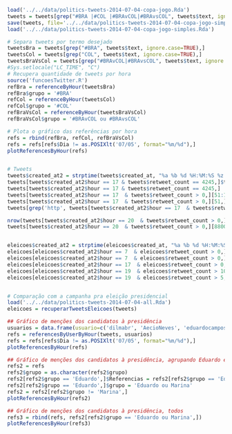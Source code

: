 

```r
load('../../data/politics-tweets-2014-07-04-copa-jogo.Rda')
tweets = tweets[grep("#BRA |#COL |#BRAvCOL|#BRAvsCOL", tweets$text, ignore.case=TRUE),]
save(tweets, file='../../data/politics-tweets-2014-07-04-copa-jogo-simples.Rda')
load('../../data/politics-tweets-2014-07-04-copa-jogo-simples.Rda')

# Separa tweets por termo desejado
tweetsBra = tweets[grep("#BRA", tweets$text, ignore.case=TRUE),]
tweetsCol = tweets[grep("COL", tweets$text, ignore.case=TRUE),]
tweetsBraVsCol = tweets[grep("#BRAvCOL|#BRAvsCOL", tweets$text, ignore.case=TRUE),]
#Sys.setlocale("LC_TIME", "C")
# Recupera quantidade de tweets por hora
source('funcoesTwitter.R')
refBra = referenceByHour(tweetsBra)
refBra$grupo = '#BRA'
refCol = referenceByHour(tweetsCol)
refCol$grupo = '#COL'
refBraVsCol = referenceByHour(tweetsBraVsCol)
refBraVsCol$grupo = '#BRAvCOL ou #BRAvsCOL'

# Plota o gráfico das referências por hora
refs = rbind(refBra, refCol, refBraVsCol)
refs = refs[refs$Dia != as.POSIXlt('07/05', format="%m/%d"),]
plotReferencesByHour(refs)


# Tweets
tweets$created_at2 = strptime(tweets$created_at, "%a %b %d %H:%M:%S %z %Y")
tweets[tweets$created_at2$hour == 17 & tweets$retweet_count == 4245,]$text
tweets[tweets$created_at2$hour == 17 & tweets$retweet_count == 4245,]
tweets[tweets$created_at2$hour == 17  & tweets$retweet_count > 0,][51:100,]$text
tweets[tweets$created_at2$hour == 17  & tweets$retweet_count > 0,][51,]
tweets[grep('http', tweets[tweets$created_at2$hour == 17  & tweets$retweet_count > 0,]$text),][30,]

nrow(tweets[tweets$created_at2$hour == 20  & tweets$retweet_count > 0,])
tweets[tweets$created_at2$hour == 20  & tweets$retweet_count > 0,][8800,]


eleicoes$created_at2 = strptime(eleicoes$created_at, "%a %b %d %H:%M:%S %z %Y")
eleicoes[eleicoes$created_at2$hour == 7  & eleicoes$retweet_count > 0,][11,]
eleicoes[eleicoes$created_at2$hour == 7  & eleicoes$retweet_count > 0,][21,]
eleicoes[eleicoes$created_at2$hour == 17  & eleicoes$retweet_count > 0,][11,]
eleicoes[eleicoes$created_at2$hour == 19  & eleicoes$retweet_count > 100,][11,]
eleicoes[eleicoes$created_at2$hour == 19  & eleicoes$retweet_count > 5,][10,]


# Comparação com a campanha pra eleição presidencial
load('../../data/politics-tweets-2014-07-04-all.Rda')
eleicoes = recuperarTweetsEleicoes(tweets)

## Gráfico de menções dos candidatos à presidência
usuarios = data.frame(usuario=c('dilmabr', 'AecioNeves', 'eduardocampos40', 'silva_marina'), nome=c('Dilma', 'Aécio', 'Eduardo', 'Marina'), palavras=c('Dima Rouseff','Aécio Neves|Aecio Neves','Eduardo Campos','Marina Silva'))
refs = referencesByUserByHour(tweets, usuarios)
refs = refs[refs$Dia != as.POSIXlt('07/05', format="%m/%d"),]
plotReferencesByHour(refs)

## Gráfico de menções dos candidatos à presidência, agrupando Eduardo e Marina
refs2 = refs
refs2$grupo = as.character(refs2$grupo)
refs2[refs2$grupo == 'Eduardo',]$Referencias = refs2[refs2$grupo == 'Eduardo',]$Referencias + refs2[refs2$grupo == 'Marina',]$Referencias
refs2[refs2$grupo == 'Eduardo',]$grupo = 'Eduardo ou Marina'
refs2 = refs2[refs2$grupo != 'Marina',]
plotReferencesByHour(refs2)

## Gráfico de menções dos candidatos à presidência, todos
refs3 = rbind(refs, refs2[refs2$grupo == 'Eduardo ou Marina',])
plotReferencesByHour(refs3)

```